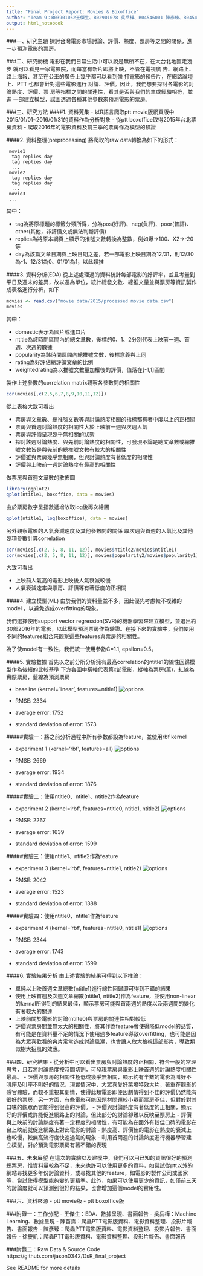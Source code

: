 ```yaml
---
title: "Final Project Report: Movies & Boxoffice"
author: "Team 9：B03901052王傑生、B02901078 吳岳樺、R04546001 陳彥臻、R04546009 陳苗霈、R04546035 徐慶凱"
output: html_notebook
---
```


###一、研究主題
探討台灣電影市場討論、評價、熱度、票房等之間的關係，進一步預測電影的票房。

###二、研究動機
電影在我們日常生活中可以說是無所不在，在大台北地區走幾步
就可以看見一家電影院，而每當有新片即將上映，不管在電視廣 告、網路上、路上海報、甚至在公車的廣告上幾乎都可以看到強 打電影的預告片，在網路論壇上、PTT 也都會針對這些電影進行 討論、評價。因此，我們想要探討各電影的討論熱度、評價、票
房等指標之間的關連性，看其是否與我們的生或經驗相符，並進
一部建立模型，試圖透過各種其他參數來預測電影的票房。

###三、研究方法
####1. 資料蒐集
- 以R語言爬取ptt movie版網頁版中2015/01/01~2016/01/31的資料作為分析對象
- 從ptt boxoffice取得2015年台北票房資料
- 爬取2016年的電影資料及前三季的票房作為模型的驗證

####2. 資料整理(preprocessing)
將爬取的raw data轉換為如下的形式：  
```{}
 movie1
  tag replies day
  tag replies day
  ...
 movie2
  tag replies day
  tag replies day
  ...
 movie3
 ...
```
其中：

- tag為將原標題的標籤分類所得，分為pos(好評)、neg(負評)、poor(普評)、other(其他，非評價文或無法判斷評價)
- replies為將原本網頁上顯示的推噓文數轉換為整數，例如爆->100、X2->-20等
- day為該篇文章日期與上映日期之差，若一部電影上映日期為12/31，則12/30為-1、12/31為0、01/01為1，以此類推

####3. 資料分析(EDA)
從上述處理過的資料統計每部電影的好評率，並且考量到平日及週末的差異，故以週為單位，統計總發文數、總推文量並與票房等資訊製作成表格進行分析，如下
```r
movies <- read.csv("movie data/2015/processed movie data.csv")
movies
```
其中：

- domestic表示為國片或進口片
- ntitle為該時間區間內的總文章數，後標的0、1、2分別代表上映前一週、首週、次週的數據
- popularity為該時間區間內總推噓文數，後標意義與上同
- rating為好評佔總評論文章的比例
- weightedrating為以推噓文數量加權後的評價，值落在[-1,1]區間

製作上述參數的correlation matrix觀察各參數間的相關性
```r
cor(movies[,c(2,5,6,7,8,9,10,11,12)])
```
從上表格大致可看出

- 票房與文章數、總推噓文數等與討論熱度相關的指標都有著中度以上的正相關
- 票房與首週討論熱度的相關性大於上映前一週與次週人氣
- 票房與評價呈現幾乎無相關的狀態
- 探討該週討論熱度、與先前討論熱度的相關性，可發現不論是總文章數或總推噓文數皆是與先前的總推噓文數有較大的相關性
- 評價雖與票房幾乎無相關，但與討論熱度有著低度的相關性
- 評價與上映前一週討論熱度有最高的相關性

做票房與首週文章數的散佈圖
```r
library(ggplot2)
qplot(ntitle1, boxoffice, data = movies)
```
由於票房數字呈指數遞增故取log後再次繪圖
```r
qplot(ntitle1, log(boxoffice), data = movies)
```


另外觀察電影的人氣衰減速度及其他參數間的關係
取次週與首週的人氣比及其他幾項參數計算correlation
```r
cor(movies[,c(2, 5, 8, 11, 12)], movies$ntitle2/movies$ntitle1) 
cor(movies[,c(2, 5, 8, 11, 12)], movies$popularity2/movies$popularity1)
```
大致可看出

- 上映前人氣高的電影上映後人氣衰減較慢
- 人氣衰減速率與票房、評價等有著低度的正相關

####4. 建立模型(ML)
由於我們的資料量並不多，因此優先考慮較不複雜的model
，以避免造成overfitting的現象。

我們選擇使用support vector regression(SVR)的機器學習來建立模型，並選出約30部2016年的電影，以此模型預測票房作為驗證。在接下來的實驗中，我們使用不同的features組合來觀察這些features與票房的相關性。

為了使model有一致性，我們統一使用參數C=1.1, epsilon=0.5。

####5. 實驗數據
首先以之前分所分析擁有最高correlation的ntitle1的線性回歸模型作為後續的比較基準
下方各圖中橫軸代表第x部電影，縱軸為票房(萬)，紅線為實際票房，藍線為預測票房

- baseline (kernel='linear', features=ntitle1)
![options](baseline.png)

- RMSE: 2334
- average error: 1752
- standard deviation of error: 1573

#####實驗一：將之前分析過程中所有參數都設為feature，並使用rbf kernel

- experiment 1 (kernel='rbf', features=all)
![options](exp1.png)

- RMSE: 2669
- average error: 1934
- standard deviation of error: 1876

#####實驗二：使用ntitle0、ntitle1、ntitle2作為feature

- experiment 2 (kernel='rbf', features=ntitle0, ntitle1, ntitle2)
![options](exp2.png)

- RMSE: 2267
- average error: 1639
- standard deviation of error: 1599

#####實驗三：使用ntitle1、ntitle2作為feature

- experiment 3 (kernel='rbf', features=ntitle1, ntitle2)
![options](exp3.png)

- RMSE: 2042
- average error: 1523
- standard deviation of error: 1388

#####實驗四：使用ntitle0、ntitle1作為feature

- experiment 4 (kernel='rbf', features=ntitle0, ntitle1)
![options](exp4.png)

- RMSE: 2344
- average error: 1743
- standard deviation of error: 1599

####6. 實驗結果分析
由上述實驗的結果可得到以下推論：

- 單純以上映首週文章總數(ntitle1)進行線性回歸即可得到不錯的結果
- 使用上映首週及次週文章總數(ntitle1, ntitle2)作為feature，並使用non-linear的kernal所得到的結果最佳，顯示票房可能與首兩週的熱度以及兩週間的變化有著較大的關連
- 上映前關於電影的討論(ntilte0)與票房的關連性相對較低
- 評價與票房間並無太大的相關性，將其作為feature會使得降低model的品質，有可能是在資料量不足的情況下使用過多feature導致overfitting，也可能是因為大眾喜歡看的爽片常常造成討論風潮，也會讓人放大檢視這部影片，導致類似樹大招風的效應。

###四、研究結果
- 從分析中可以看出票房與討論熱度的正相關，符合一般的常理思考，且若將討論熱度按時間切割，可發現票房與電影上映首週的討論熱度相關性最高。
- 評價與票房的相關性極低或幾乎無相關，顯示約有半數的電影為叫好不叫座及叫座不叫好的情況，現實情況中，大眾喜愛好萊塢特效大片，著重在觀影的感官體驗，而較不重視其劇情，使得此類電影即便因劇情得到不佳的評價仍然能有很好的票房，另一方面，有些電影可能因題材問題較小眾而票房不佳，但對於對其口味的觀眾而言能得到很高的評價。
- 評價與討論熱度有著低度的正相關，顯示好的評價或許能促進網路上的討論，但此部分的討論卻難以反映至票房上
- 評價與上映前的討論熱度有著一定程度的相關性，有可能為在國外有較佳口碑的電影在台上映前就促進網路上對此電影的討論
- 熱度高、評價佳的電影在熱度的衰減上也較慢，較無高流行度快速過氣的現象
- 利用首兩週的討論熱度進行機器學習建立模型，對於預測電影票房有著不錯的表現

###五、未來展望
在這次的實驗以及建模中，我們可以用已知的資訊很好的預測總票房，惟資料量較為不足，未來也許可以使用更多的資料，如嘗試從ptt以外的網站尋找更多年份討論資料，或尋找其他的feature，如電影的製作公司或國家等，嘗試使得模型能夠變的更精準。此外，如果可以使用更少的資訊，如僅前三天的討論度就可以預測到很好的結果，也會增加這個model的實用性。

###六、資料來源
- ptt movie版
- ptt boxoffice版

###附錄一：工作分配
- 王傑生：EDA、數據呈現、書面報告
- 吳岳樺：Machine Learning、數據呈現
- 陳苗霈：爬蟲PTT電影版資料、電影資料整理、投影片報告、書面報告
- 陳彥臻：爬蟲PTT電影版資料、電影資料整理、投影片報告、書面報告
- 徐慶凱：爬蟲PTT電影版資料、電影資料整理、投影片報告、書面報告

###附錄二：Raw Data & Source Code
https://github.com/jason0342/DsR_final_project

See README for more details